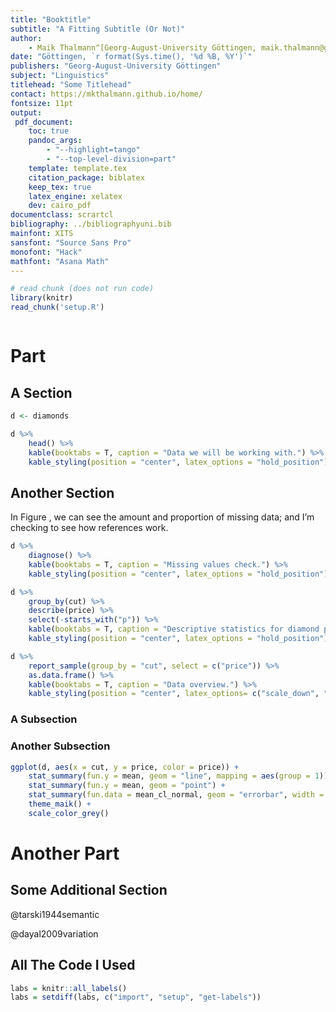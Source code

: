 ```yaml
---
title: "Booktitle"
subtitle: "A Fitting Subtitle (Or Not)"
author:
    - Maik Thalmann^[Georg-August-University Göttingen, maik.thalmann@gmail.com]
date: "Göttingen, `r format(Sys.time(), '%d %B, %Y')`"
publishers: "Georg-August-University Göttingen"
subject: "Linguistics"
titlehead: "Some Titlehead"
contact: https://mkthalmann.github.io/home/
fontsize: 11pt
output:
 pdf_document:
    toc: true
    pandoc_args: 
        - "--highlight=tango"
        - "--top-level-division=part"
    template: template.tex
    citation_package: biblatex
    keep_tex: true
    latex_engine: xelatex
    dev: cairo_pdf
documentclass: scrartcl
bibliography: ../bibliographyuni.bib
mainfont: XITS
sansfont: "Source Sans Pro"
monofont: "Hack"
mathfont: "Asana Math"
---
```


```r
# read chunk (does not run code)
library(knitr)
read_chunk('setup.R')
```

```r
```

# Part

## A Section

```r
d <- diamonds

d %>%
    head() %>%
    kable(booktabs = T, caption = "Data we will be working with.") %>%
    kable_styling(position = "center", latex_options = "hold_position")
```

## Another Section

In Figure \ref{tab:dlookrdiag}, we can see the amount and proportion of missing data; and I'm checking to see how references work. 

```r
d %>%
    diagnose() %>%
    kable(booktabs = T, caption = "Missing values check.") %>%
    kable_styling(position = "center", latex_options = "hold_position")
```

```r
d %>%
    group_by(cut) %>%
    describe(price) %>%
    select(-starts_with("p")) %>%
    kable(booktabs = T, caption = "Descriptive statistics for diamond price based on the diamond cut.") %>%
    kable_styling(position = "center", latex_options = "hold_position")
```

```r
d %>%
    report_sample(group_by = "cut", select = c("price")) %>%
    as.data.frame() %>%
    kable(booktabs = T, caption = "Data overview.") %>%
    kable_styling(position = "center", latex_options= c("scale_down", "hold_position"))
```

### A Subsection

### Another Subsection

```r
ggplot(d, aes(x = cut, y = price, color = price)) +
    stat_summary(fun.y = mean, geom = "line", mapping = aes(group = 1)) +
    stat_summary(fun.y = mean, geom = "point") +
    stat_summary(fun.data = mean_cl_normal, geom = "errorbar", width = .25) +
    theme_maik() +
    scale_color_grey()
```

# Another Part

## Some Additional Section

@tarski1944semantic

@dayal2009variation

## All The Code I Used {.unlisted .unnumbered}

```r
labs = knitr::all_labels()
labs = setdiff(labs, c("import", "setup", "get-labels"))
```

```r
```